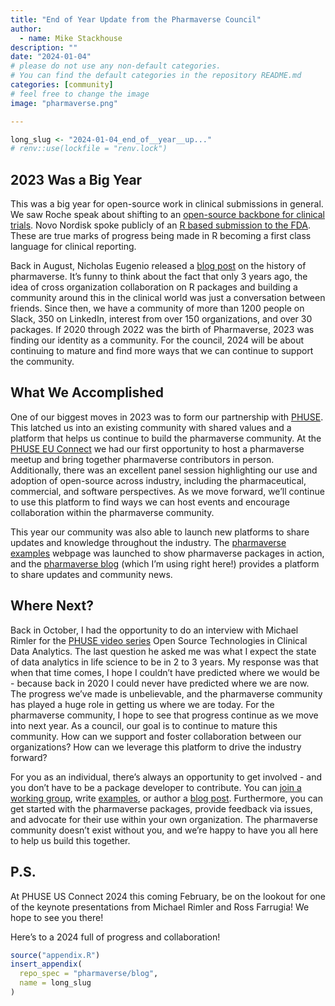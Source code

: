 ```yaml
---
title: "End of Year Update from the Pharmaverse Council"
author:
  - name: Mike Stackhouse
description: ""
date: "2024-01-04"
# please do not use any non-default categories.
# You can find the default categories in the repository README.md
categories: [community]
# feel free to change the image
image: "pharmaverse.png"

---
```


<!--------------- typical setup ----------------->

```r
long_slug <- "2024-01-04_end_of__year__up..."
# renv::use(lockfile = "renv.lock")
```

<!--------------- post begins here ----------------->

## 2023 Was a Big Year

This was a big year for open-source work in clinical submissions in general. We saw Roche speak about shifting to an [open-source backbone for clinical trials](https://www.youtube.com/watch?v=nqJsLSLd39A). Novo Nordisk spoke publicly of an [R based submission to the FDA](https://www.youtube.com/watch?v=t33dS17QHuA). These are true marks of progress being made in R becoming a first class language for clinical reporting. 

Back in August, Nicholas Eugenio released a [blog post](https://pharmaverse.github.io/blog/posts/2023-10-10_pharmaverse_story/pharmaverse_story.html) on the history of pharmaverse. It's funny to think about the fact that only 3 years ago, the idea of cross organization collaboration on R packages and building a community around this in the clinical world was just a conversation between friends. Since then, we have a community of more than 1200 people on Slack, 350 on LinkedIn, interest from over 150 organizations, and over 30 packages. If 2020 through 2022 was the birth of Pharmaverse, 2023 was finding our identity as a community. For the council, 2024 will be about continuing to mature and find more ways that we can continue to support the community.

## What We Accomplished

One of our biggest moves in 2023 was to form our partnership with [PHUSE](https://phuse.global/PHUSE_Open_Source_Technology). This latched us into an existing community with shared values and a platform that helps us continue to build the pharmaverse community. At the [PHUSE EU Connect](https://www.phuse-events.org/attend/frontend/reg/thome.csp?pageID=11403&eventID=19&traceRedir=2) we had our first opportunity to host a pharmaverse meetup and bring together pharmaverse contributors in person. Additionally, there was an excellent panel session highlighting our use and adoption of open-source across industry, including the pharmaceutical, commercial, and software perspectives. As we move forward, we'll continue to use this platform to find ways we can host events and encourage collaboration within the pharmaverse community.

This year our community was also able to launch new platforms to share updates and knowledge throughout the industry. The [pharmaverse examples](https://pharmaverse.github.io/examples/) webpage was launched to show pharmaverse packages in action, and the [pharmaverse blog](https://pharmaverse.github.io/blog/) (which I'm using right here!) provides a platform to share updates and community news. 

## Where Next? 

Back in October, I had the opportunity to do an interview with Michael Rimler for the [PHUSE video series](https://youtu.be/F3vehIoJgdA?si=80p0pKobZqjlXChj) Open Source Technologies in Clinical Data Analytics. The last question he asked me was what I expect the state of data analytics in life science to be in 2 to 3 years. My response was that when that time comes, I hope I couldn't have predicted where we would be - because back in 2020 I could never have predicted where we are now. The progress we've made is unbelievable, and the pharmaverse community has played a huge role in getting us where we are today. For the pharmaverse community, I hope to see that progress continue as we move into next year. As a council, our goal is to continue to mature this community. How can we support and foster collaboration between our organizations? How can we leverage this platform to drive the industry forward?  

For you as an individual, there's always an opportunity to get involved - and you don't have to be a package developer to contribute. You can [join a working group](https://pharmaverse.org/contribute/wg/), write [examples](https://github.com/pharmaverse/examples), or author a [blog post](https://github.com/pharmaverse/blog). Furthermore, you can get started with the pharmaverse packages, provide feedback via issues, and advocate for their use within your own organization. The pharmaverse community doesn't exist without you, and we're happy to have you all here to help us build this together.

## P.S.

At PHUSE US Connect 2024 this coming February, be on the lookout for one of the keynote presentations from Michael Rimler and Ross Farrugia! We hope to see you there! 

Here's to a 2024 full of progress and collaboration! 

<!--------------- appendices go here ----------------->

```r
source("appendix.R")
insert_appendix(
  repo_spec = "pharmaverse/blog",
  name = long_slug
)
```
